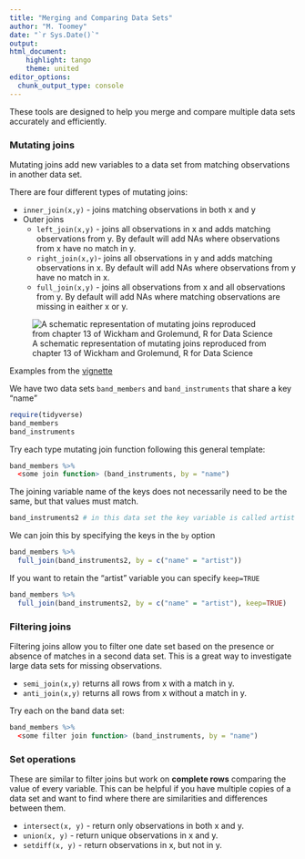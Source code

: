```yaml
---
title: "Merging and Comparing Data Sets"
author: "M. Toomey"
date: "`r Sys.Date()`"
output: 
html_document: 
    highlight: tango
    theme: united
editor_options: 
  chunk_output_type: console
---
```


These tools are designed to help you merge and compare multiple data sets accurately and efficiently. 

### Mutating joins

Mutating joins add new variables to a data set from matching observations in another data set.

There are four different types of mutating joins:  

- `inner_join(x,y)` - joins matching observations in both x and y 
- Outer joins  
  - `left_join(x,y)` - joins all observations in x and adds matching observations from y. By default will add NAs where observations from x have no match in y. 
  - `right_join(x,y)`- joins all observations in y and adds matching observations in x. By default will add NAs where observations from y have no match in x.
  - `full_join(x,y)` - joins all observations from x and all observations from y. By default will add NAs where matching observations are missing in eaither x or y.
  
![A schematic representation of mutating joins reproduced from chapter 13 of Wickham and Grolemund, R for Data Science](https://d33wubrfki0l68.cloudfront.net/aeab386461820b029b7e7606ccff1286f623bae1/ef0d4/diagrams/join-venn.png)

Examples from the [vignette](https://dplyr.tidyverse.org/reference/mutate-joins.html)

We have two data sets `band_members` and `band_instruments` that share a key "name"

```r
require(tidyverse)
band_members
band_instruments
```

Try each type mutating join function following this general template: 

```r
band_members %>%
  <some join function> (band_instruments, by = "name")
```

The joining variable name of the keys does not necessarily need to be the same, but that values must match.

```r
band_instruments2 # in this data set the key variable is called artist
```

We can join this by specifying the keys in the `by` option

```r
band_members %>% 
  full_join(band_instruments2, by = c("name" = "artist"))
```

If you want to retain the "artist" variable you can specify `keep=TRUE`


```r
band_members %>% 
  full_join(band_instruments2, by = c("name" = "artist"), keep=TRUE)
```

### Filtering joins

Filtering joins allow you to filter one date set based on the presence or absence of matches in a second data set. This is a great way to investigate large data sets for missing observations. 

- `semi_join(x,y)` returns all rows from x with a match in y.
- `anti_join(x,y)` returns all rows from x without a match in y.

Try each on the band data set: 

```r
band_members %>%
  <some filter join function> (band_instruments, by = "name")
```

### Set operations

These are similar to filter joins but work on **complete rows** comparing the value of every variable. This can be helpful if you have multiple copies of a data set and want to find where there are similarities and differences between them. 

- `intersect(x, y)` - return only observations in both x and y.
- `union(x, y)` - return unique observations in x and y.
- `setdiff(x, y)` - return observations in x, but not in y.
